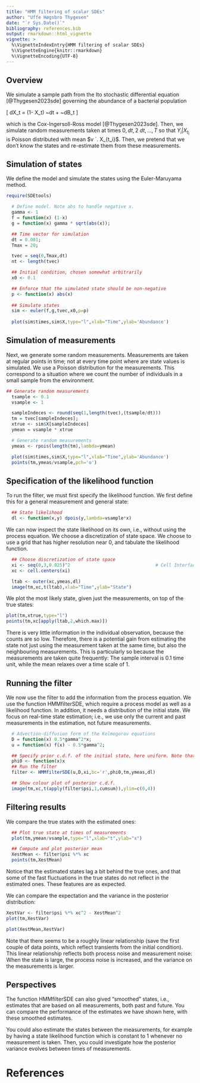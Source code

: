 ```yaml
---
title: "HMM filtering of scalar SDEs"
author: "Uffe Høgsbro Thygesen"
date: "`r Sys.Date()`"
bibliography: references.bib
output: rmarkdown::html_vignette
vignette: >
  %\VignetteIndexEntry{HMM filtering of scalar SDEs}
  %\VignetteEngine{knitr::rmarkdown}
  %\VignetteEncoding{UTF-8}
---
```



## Overview 

We simulate a sample path from the Ito stochastic differential equation [@Thygesen2023sde] governing the abundance of a bacterial population

\[
dX_t = (1- X_t) ~dt + \gamma \sqrt{X_t} ~dB_t
\]

which is the Cox-Ingersoll-Ross model [@Thygesen2023sde]. Then, we simulate random measurements taken at times $0,dt,2~dt, \ldots, T$ so that $Y_i | X_{t_i}$ is Poisson distributed with mean $v `. X_{t_i}$. Then, we pretend that we don't know the states and re-estimate them from these measurements. 

## Simulation of states 

We define the model and simulate the states using the Euler-Maruyama method.

```r
require(SDEtools)

  # Define model. Note abs to handle negative x.
  gamma <- 1
  f = function(x) (1-x)
  g = function(x) gamma * sqrt(abs(x));

  ## Time vector for simulation
  dt = 0.001;
  Tmax = 20;

  tvec = seq(0,Tmax,dt)
  nt <- length(tvec)

  ## Initial condition, chosen somewhat arbitrarily
  x0 <- 0.1

  ## Enforce that the simulated state should be non-negative
  p <- function(x) abs(x)
  
  ## Simulate states 
  sim <- euler(f,g,tvec,x0,p=p)
  
  plot(sim$times,sim$X,type="l",xlab="Time",ylab='Abundance')
```

## Simulation of measurements

Next, we generate some random measurements. Measurements are taken at regular points in time; not at every time point where are state values is simulated. We use a Poisson distribution for the measurements. This correspond to a situation where we count the number of individuals in a small sample from the environment.

```r
## Generate random measurements
  tsample <- 0.1
  vsample <- 1

  sampleIndeces <- round(seq(1,length(tvec),(tsample/dt)))
  tm = tvec[sampleIndeces];
  xtrue <- sim$X[sampleIndeces]
  ymean = vsample * xtrue

  # Generate random measurements
  ymeas <- rpois(length(tm),lambda=ymean)

  plot(sim$times,sim$X,type="l",xlab="Time",ylab='Abundance')
  points(tm,ymeas/vsample,pch='o')
```

## Specification of the likelihood function

To run the filter, we must first specify the likelihood function. We first define this for a general measurement and general state:

```r
  ## State likelihood	
  dl <- function(x,y) dpois(y,lambda=vsample*x)

```

We can now inspect the state likelihood on its own, i.e., without using the process equation. We choose a discretization of state space. We choose to use a grid that has higher resolution near 0, and tabulate the likelihood function.

```r
  ## Choose discretization of state space
  xi <- seq(0,3,0.025)^2                                # Cell Interfaces
  xc <- cell.centers(xi)

  ltab <- outer(xc,ymeas,dl)
  image(tm,xc,t(ltab),xlab="Time",ylab="State")
```

We plot the most likely state, given just the measurements, on top of the true states:

```r
plot(tm,xtrue,type="l")
points(tm,xc[apply(ltab,2,which.max)])
```

There is very little information in the individual observation, because the counts are so low. Therefore, there is a potential gain from estimating the state not just using the measurement taken at the same time, but also the neighbouring measurements. This is particularly so because the measurements are taken quite frequently: The sample interval is 0.1 time unit, while the mean relaxes over a time scale of 1.

## Running the filter

We now use the filter to add the information from the process equation. We use the function HMMfilterSDE, which require a process model as well as a likelihood function. In addition, it needs a distribution of the initial state. We focus on real-time state estimation; i.e., we use only the current and past measurements in the estimation, not future measurements.

```r
  # Advection-diffusion form of the Kolmogorov equations
  D = function(x) 0.5*gamma^2*x;
  u = function(x) f(x) - 0.5*gamma^2;

  ## Specify prior c.d.f. of the initial state, here uniform. Note that it does not have to be normalized.
  phi0 <- function(x)x
  ## Run the filter 
  filter <- HMMfilterSDE(u,D,xi,bc='r',phi0,tm,ymeas,dl)

  ## Show colour plot of posterior c.d.f.
  image(tm,xc,t(apply(filter$psi,1,cumsum)),ylim=c(0,4))
```

## Filtering results

We compare the true states with the estimated ones:

```r
  ## Plot true state at times of measurements
  plot(tm,ymean/vsample,type="l",xlab="t",ylab="x")

  ## Compute and plot posterior mean
  XestMean <- filter$psi %*% xc
  points(tm,XestMean)
```

Notice that the estimated states lag a bit behind the true ones, and that some of the fast fluctuations in the true states do not reflect in the estimated ones. These features are as expected. 

We can compare the expectation and the variance in the posterior distribution:

```r
XestVar <- filter$psi %*% xc^2 - XestMean^2
plot(tm,XestVar)
```

```r
plot(XestMean,XestVar)
```

Note that there seems to be a roughly linear relationship (save the first couple of data points, which reflect transients from the initial condition). This linear relationship reflects both process noise and measurement noise: When the state is large, the process noise is increased, and the variance on the measurements is larger. 

## Perspectives

The function HMMfilterSDE can also gived "smoothed" states, i.e., estimates that are based on all measurements, both past and future. You can compare the performance of the estimates we have shown here, with these smoothed estimates.

You could also estimate the states between the measurements, for example by having a state likelihood function which is constant to 1 whenever no measurement is taken. Then, you could investigate how the posterior variance evolves between times of measurements. 

# References
